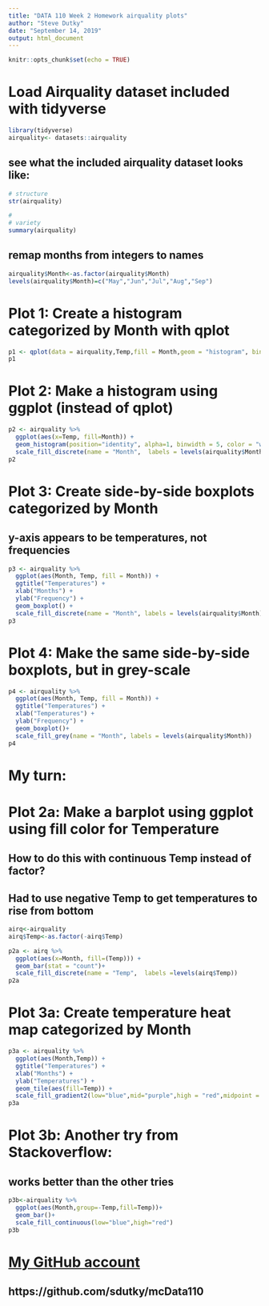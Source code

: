 ```yaml
---
title: "DATA 110 Week 2 Homework airquality plots"
author: "Steve Dutky"
date: "September 14, 2019"
output: html_document
---
```


```r
knitr::opts_chunk$set(echo = TRUE)
```

# Load Airquality dataset included with tidyverse
```r
library(tidyverse)
airquality<- datasets::airquality
```
## see what the included airquality dataset looks like:

```r
# structure
str(airquality)
```

```r
#
# variety
summary(airquality)
```

## remap months from integers to names
```r
airquality$Month<-as.factor(airquality$Month)
levels(airquality$Month)=c("May","Jun","Jul","Aug","Sep")
```

# Plot 1: Create a histogram categorized by Month with qplot
```r
p1 <- qplot(data = airquality,Temp,fill = Month,geom = "histogram", bins = 20)
p1
```

# Plot 2: Make a histogram using ggplot (instead of qplot)

```r
p2 <- airquality %>%
  ggplot(aes(x=Temp, fill=Month)) +
  geom_histogram(position="identity", alpha=1, binwidth = 5, color = "white")+
  scale_fill_discrete(name = "Month",  labels = levels(airquality$Month))
p2
```



# Plot 3: Create side-by-side boxplots categorized by Month
## y-axis appears to be temperatures, not frequencies

```r
p3 <- airquality %>%
  ggplot(aes(Month, Temp, fill = Month)) + 
  ggtitle("Temperatures") +
  xlab("Months") +
  ylab("Frequency") +
  geom_boxplot() +
  scale_fill_discrete(name = "Month", labels = levels(airquality$Month))
p3 
```


# Plot 4: Make the same side-by-side boxplots, but in grey-scale
```r
p4 <- airquality %>%
  ggplot(aes(Month, Temp, fill = Month)) + 
  ggtitle("Temperatures") +
  xlab("Temperatures") +
  ylab("Frequency") +
  geom_boxplot()+
  scale_fill_grey(name = "Month", labels = levels(airquality$Month))
p4
```


# **My turn:**
##
# **Plot 2a: Make a barplot using ggplot using fill color for Temperature**
## How to do this with continuous Temp instead of factor?
## Had to use negative Temp to get temperatures to rise from bottom

```r
airq<-airquality
airq$Temp<-as.factor(-airq$Temp)

p2a <- airq %>%
  ggplot(aes(x=Month, fill=(Temp))) +
  geom_bar(stat = "count")+
  scale_fill_discrete(name = "Temp",  labels =levels(airq$Temp))
p2a
```

# **Plot 3a: Create temperature heat map categorized by Month**

```r
p3a <- airquality %>%
  ggplot(aes(Month,Temp)) + 
  ggtitle("Temperatures") +
  xlab("Months") +
  ylab("Temperatures") +
  geom_tile(aes(fill=Temp)) + 
  scale_fill_gradient2(low="blue",mid="purple",high = "red",midpoint = median(airquality$Temp),limits=range(airquality$Temp))
p3a 
```

# **Plot 3b: Another try from Stackoverflow:**
## works better than the other tries
```r
p3b<-airquality %>%
  ggplot(aes(Month,group=-Temp,fill=Temp))+
  geom_bar()+
  scale_fill_continuous(low="blue",high="red")
p3b  
```

# **[My GitHub account](https://github.com/sdutky/mcData110)**
## https://github.com/sdutky/mcData110
